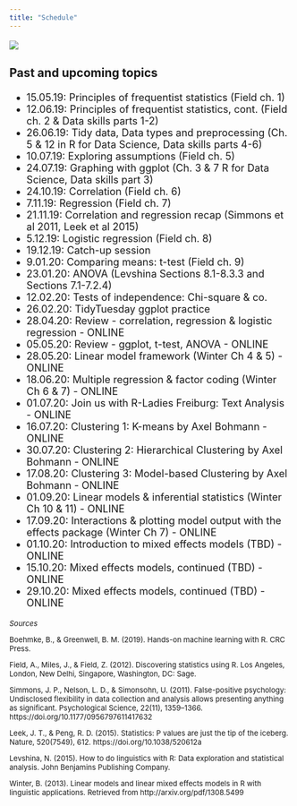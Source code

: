 ```yaml
---
title: "Schedule"
---
```

<font size=4>

![](img/calendar.jpg)

### Past and upcoming topics
- 15.05.19: Principles of frequentist statistics (Field ch. 1)
- 12.06.19: Principles of frequentist statistics, cont. (Field ch. 2 & Data skills parts 1-2)
- 26.06.19: Tidy data, Data types and preprocessing (Ch. 5 & 12 in R for Data Science, Data skills parts 4-6)
- 10.07.19: Exploring assumptions (Field ch. 5)
- 24.07.19: Graphing with ggplot (Ch. 3 & 7 R for Data Science, Data skills part 3)
- 24.10.19: Correlation (Field ch. 6)
- 7.11.19: Regression (Field ch. 7)
- 21.11.19: Correlation and regression recap (Simmons et al 2011, Leek et al 2015)
- 5.12.19: Logistic regression (Field ch. 8)
- 19.12.19: Catch-up session
- 9.01.20: Comparing means: t-test (Field ch. 9)
- 23.01.20: ANOVA (Levshina Sections 8.1-8.3.3 and Sections 7.1-7.2.4)
- 12.02.20: Tests of independence: Chi-square & co.
- 26.02.20: TidyTuesday ggplot practice
- 28.04.20: Review - correlation, regression & logistic regression - ONLINE
- 05.05.20: Review - ggplot, t-test, ANOVA - ONLINE
- 28.05.20: Linear model framework (Winter Ch 4 & 5) - ONLINE
- 18.06.20: Multiple regression & factor coding (Winter Ch 6 & 7) - ONLINE
- 01.07.20: Join us with R-Ladies Freiburg: Text Analysis - ONLINE
- 16.07.20: Clustering 1: K-means by Axel Bohmann - ONLINE
- 30.07.20: Clustering 2: Hierarchical Clustering by Axel Bohmann - ONLINE
- 17.08.20: Clustering 3: Model-based Clustering by Axel Bohmann - ONLINE
- 01.09.20: Linear models & inferential statistics (Winter Ch 10 & 11) - ONLINE
- 17.09.20: Interactions & plotting model output with the effects package (Winter Ch 7) - ONLINE
- 01.10.20: Introduction to mixed effects models (TBD) - ONLINE
- 15.10.20: Mixed effects models, continued (TBD) - ONLINE
- 29.10.20: Mixed effects models, continued (TBD) - ONLINE

</font>
<font size=2>




*Sources*

Boehmke, B., & Greenwell, B. M. (2019). Hands-on machine learning with R. CRC Press.

Field, A., Miles, J., & Field, Z. (2012). Discovering statistics using R. Los Angeles, London, New Delhi, Singapore, Washington, DC: Sage.

Simmons, J. P., Nelson, L. D., & Simonsohn, U. (2011). False-positive psychology: Undisclosed flexibility in data collection and analysis allows presenting anything as significant. Psychological Science, 22(11), 1359–1366.
https://doi.org/10.1177/0956797611417632

Leek, J. T., & Peng, R. D. (2015). Statistics: P values are just the tip of the iceberg. Nature, 520(7549), 612. https://doi.org/10.1038/520612a

Levshina, N. (2015). How to do linguistics with R: Data exploration and statistical analysis. John Benjamins Publishing Company.

Winter, B. (2013). Linear models and linear mixed effects models in R with linguistic applications. Retrieved from http://arxiv.org/pdf/1308.5499 

</font>